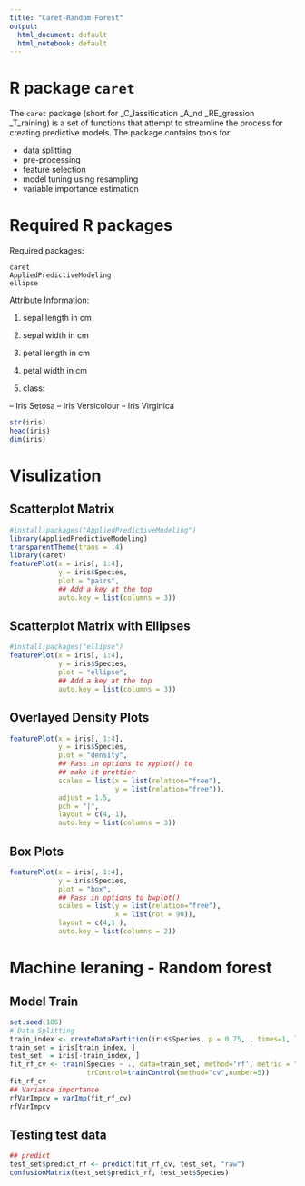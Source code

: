 ```yaml
---
title: "Caret-Random Forest"
output:
  html_document: default
  html_notebook: default
---
```



# R package `caret`

The `caret` package (short for _C_lassification _A_nd _RE_gression _T_raining) is a set of functions that attempt to streamline the process for creating predictive models. The package contains tools for:

* data splitting
* pre-processing
* feature selection
* model tuning using resampling
* variable importance estimation

# Required R packages

Required packages:

```
caret   
AppliedPredictiveModeling 
ellipse 
```

Attribute Information:

1. sepal length in cm 

2. sepal width in cm 

3. petal length in cm 

4. petal width in cm 

5. class: 

-- Iris Setosa 
-- Iris Versicolour 
-- Iris Virginica

```r
str(iris)
head(iris)
dim(iris)
```



# Visulization


## Scatterplot Matrix


```r
#install.packages("AppliedPredictiveModeling")
library(AppliedPredictiveModeling)
transparentTheme(trans = .4)
library(caret)
featurePlot(x = iris[, 1:4], 
            y = iris$Species, 
            plot = "pairs",
            ## Add a key at the top
            auto.key = list(columns = 3))
```

## Scatterplot Matrix with Ellipses

```r
#install.packages("ellipse")
featurePlot(x = iris[, 1:4], 
            y = iris$Species, 
            plot = "ellipse",
            ## Add a key at the top
            auto.key = list(columns = 3))
```

## Overlayed Density Plots


```r
featurePlot(x = iris[, 1:4], 
            y = iris$Species,
            plot = "density", 
            ## Pass in options to xyplot() to 
            ## make it prettier
            scales = list(x = list(relation="free"), 
                          y = list(relation="free")), 
            adjust = 1.5, 
            pch = "|", 
            layout = c(4, 1), 
            auto.key = list(columns = 3))
```

## Box Plots

```r
featurePlot(x = iris[, 1:4], 
            y = iris$Species, 
            plot = "box", 
            ## Pass in options to bwplot() 
            scales = list(y = list(relation="free"),
                          x = list(rot = 90)),  
            layout = c(4,1 ), 
            auto.key = list(columns = 2))
```
 
 
# Machine leraning - Random forest



## Model Train 

```r
set.seed(186)
# Data Splitting
train_index <- createDataPartition(iris$Species, p = 0.75, , times=1, list = FALSE)
train_set = iris[train_index, ]
test_set  = iris[-train_index, ]
fit_rf_cv <- train(Species ~ ., data=train_set, method='rf', metric = "Accuracy",
                   trControl=trainControl(method="cv",number=5)) 
fit_rf_cv
## Variance importance
rfVarImpcv = varImp(fit_rf_cv)
rfVarImpcv
```


## Testing test data

```r
## predict
test_set$predict_rf <- predict(fit_rf_cv, test_set, "raw")
confusionMatrix(test_set$predict_rf, test_set$Species)
```
